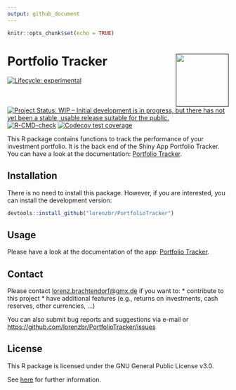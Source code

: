 ```yaml
---
output: github_document
---
```


```r
knitr::opts_chunk$set(echo = TRUE)
```


# Portfolio Tracker <a href=''><img src='man/figures/hex-PT.png' align="right" height="120" /></a>

<!-- badges: start -->
[![Lifecycle:
experimental](https://img.shields.io/badge/lifecycle-experimental-orange.svg)](https://lifecycle.r-lib.org/articles/stages.html#experimental)
[![Project Status: WIP – Initial development is in progress, but there
has not yet been a stable, usable release suitable for the
public.](https://www.repostatus.org/badges/latest/wip.svg)](https://www.repostatus.org/#wip)
[![R-CMD-check](https://github.com/lorenzbr/PortfolioTracker/workflows/R-CMD-check/badge.svg)](https://github.com/lorenzbr/PortfolioTracker/actions)
[![Codecov test coverage](https://codecov.io/gh/lorenzbr/PortfolioTracker/branch/main/graph/badge.svg)](https://codecov.io/gh/lorenzbr/PortfolioTracker?branch=main)
<!-- badges: end -->

This R package contains functions to track the performance of your investment portfolio. It is the back end of the Shiny App Portfolio Tracker. You can have a look at the documentation: [Portfolio Tracker](https://github.com/lorenzbr/PortfolioTrackerDocs).


## Installation

There is no need to install this package. However, if you are interested, you can install the development version:

```R
devtools::install_github("lorenzbr/PortfolioTracker")
```


## Usage

Please have a look at the documentation of the app: [Portfolio Tracker](https://github.com/lorenzbr/PortfolioTrackerDocs).


## Contact

Please contact <lorenz.brachtendorf@gmx.de> if you want to:
* contribute to this project
* have additional features (e.g., returns on investments, cash reserves, other currencies, ...)

You can also submit bug reports and suggestions via e-mail or <https://github.com/lorenzbr/PortfolioTracker/issues> 


## License

This R package is licensed under the GNU General Public License v3.0.

See [here](https://github.com/lorenzbr/PortfolioTracker/blob/main/LICENSE) for further information.
